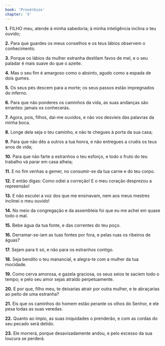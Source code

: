 ```yaml
---
book: 'Provérbios'
chapter: '5'
---
```


**1.** FILHO meu, atende à minha sabedoria; à minha inteligência inclina o teu ouvido;

**2.** Para que guardes os meus conselhos e os teus lábios observem o conhecimento.

**3.** Porque os lábios da mulher estranha destilam favos de mel, e o seu paladar é mais suave do que o azeite.

**4.** Mas o seu fim é amargoso como o absinto, agudo como a espada de dois gumes.

**5.** Os seus pés descem para a morte; os seus passos estão impregnados do inferno.

**6.** Para que não ponderes os caminhos da vida, as suas andanças são errantes: jamais os conhecerás.

**7.** Agora, pois, filhos, dai-me ouvidos, e não vos desvieis das palavras da minha boca.

**8.** Longe dela seja o teu caminho, e não te chegues à porta da sua casa;

**9.** Para que não dês a outros a tua honra, e não entregues a cruéis os teus anos de vida;

**10.** Para que não farte a estranhos o teu esforço, e todo o fruto do teu trabalho vá parar em casa alheia;

**11.** E no fim venhas a gemer, no consumir-se da tua carne e do teu corpo.

**12.** E então digas: Como odiei a correção! E o meu coração desprezou a repreensão!

**13.** E não escutei a voz dos que me ensinavam, nem aos meus mestres inclinei o meu ouvido!

**14.** No meio da congregação e da assembleia foi que eu me achei em quase todo o mal.

**15.** Bebe água da tua fonte, e das correntes do teu poço.

**16.** Derramar-se-iam as tuas fontes por fora, e pelas ruas os ribeiros de águas?

**17.** Sejam para ti só, e não para os estranhos contigo.

**18.** Seja bendito o teu manancial, e alegra-te com a mulher da tua mocidade.

**19.** Como cerva amorosa, e gazela graciosa, os seus seios te saciem todo o tempo; e pelo seu amor sejas atraído perpetuamente.

**20.** E por que, filho meu, te deixarias atrair por outra mulher, e te abraçarias ao peito de uma estranha?

**21.** Eis que os caminhos do homem estão perante os olhos do Senhor, e ele pesa todas as suas veredas.

**22.** Quanto ao ímpio, as suas iniquidades o prenderão, e com as cordas do seu pecado será detido.

**23.** Ele morrerá, porque desavisadamente andou, e pelo excesso da sua loucura se perderá.